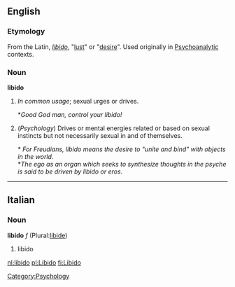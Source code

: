 ==English==

===Etymology===
From the Latin, ''[[libido]]'', "[[lust]]" or "[[desire]]". Used originally in [[Psychoanalytic]] contexts.

===Noun===
'''libido'''
# ''In common usage''; sexual urges or drives.
#;*''Good God man, control your libido!''
# (''Psychology'') Drives or mental energies related or based on sexual instincts but not necessarily sexual in and of themselves.
#;* ''For Freudians, libido means the desire to "unite and bind" with objects in the world''.
#;*''The ego as an organ which seeks to synthesize thoughts in the psyche is said to be driven by libido or eros''.   

----

==Italian==
===Noun===
'''libido''' ''f'' (Plural:[[libide]])

# libido

[[Category:Psychology]]

[[nl:libido]]
[[pl:Libido]]
[[fi:Libido]]